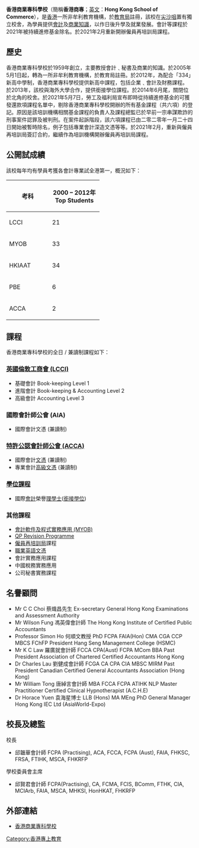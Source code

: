 {{unreferenced|time=2013-03-28T12:14:04+00:00}}
{{Infobox School
| name           = 香港商業專科學校
| other_name     = Hong Kong School of Commerce
| image          = [[File:香港商業專科學校Logo.jpg|250px]]
| motto          = 學生為本
| established    = 1959年
| address        = 九龍[[尖沙咀|尖沙咀]][[柯士甸道|柯士甸道]]81號
| website = http://www.hksc.edu.hk/
}}

'''香港商業專科學校'''（簡稱'''香港商專'''；[[英文|英文]]：'''Hong Kong School of Commerce'''），是[[香港|香港]]一所非牟利教育機構，於[[教育局_(香港)|教育局]]註冊，該校在[[尖沙咀|尖沙咀]]置有獨立校舍，為學員提供[[會計|會計]]及[[商業|商業]][[知識|知識]]，以作日後升學及就業發展。會計等課程於2021年被持續進修基金除名。於2021年2月重新開辦僱員再培訓局課程。

==歷史== 
香港商業專科學校於1959年創立，主要教授會計﹑秘書及商業的知識。於2005年5月1日起，轉為一所非牟利教育機構，於教育局註冊。於2012年，為配合「334」新高中學制，香港商業專科學校提供新高中課程，包括企業﹑會計及財務課程。 於2013年，該校與海外大學合作，提供銜接學位課程。於2014年6月尾，關閉位於北角的校舍。於2021年5月7日，勞工及福利局宣布即時從持續進修基金的可獲發還款項課程名單中，剔除香港商業專科學校開辦的所有基金課程（共六項）的登記。原因是該培訓機構相關基金課程的負責人及課程總監已於早前一宗串謀欺詐的刑事案件認罪及被判刑。在案件起訴階段，該六項課程已由二零二零年一月二十四日開始被暫時除名，例子包括專業會計深造文憑等等。於2021年2月，重新與僱員再培訓局簽訂合約，繼續作為培訓機構開辦僱員再培訓局課程。

== 公開試成績 ==
該校每年均有學員考獲各會計專業試全港第一，概況如下：

{| class="wikitable" style="text-align:center"
|-
! width=100px rowspan=1 | 考科
! width=120px rowspan=1 | 2000 – 2012年Top Students
|-
| LCCI
| 21
|-
| MYOB
| 33
|-
|HKIAAT
|34
|-
|PBE
|6
|-
|ACCA
|2
|}

== 課程 == 
香港商業專科學校的全日 / 兼讀制課程如下：
=== [https://web.archive.org/web/20180222232630/http://www.hksc.edu.hk/new/tc/day_diploma_business.php?mcat=12&cat=50&scat=185 英國倫敦工商會 (LCCI)] ===
* 基礎會計 Book-keeping Level 1
* 進階會計 Book-keeping & Accounting Level 2
* 高級會計 Accounting Level 3

=== 國際會計師公會 (AIA)===
* 國際會計文憑 (兼讀制)

=== [https://web.archive.org/web/20180222231126/http://www.hksc.edu.hk/new/tc/day_diploma_business.php?mcat=12&cat=50&scat=181 特許公認會計師公會 (ACCA)] ===
* 國際會計[[文憑|文憑]] (兼讀制)
* 專業會計[[高級文憑|高級文憑]] (兼讀制)

=== [https://web.archive.org/web/20180222232633/http://www.hksc.edu.hk/new/tc/day_diploma_business.php?mcat=12&cat=1886 學位課程] ===
* 國際[[會計|會計]]榮譽[[理學士|理學士]]([[銜接學位|銜接學位]])

=== 其他課程 ===
* [https://web.archive.org/web/20180222232635/http://www.hksc.edu.hk/new/tc/day_diploma_business.php?mcat=12&cat=51 會計軟件及程式實務應用 (MYOB)]
* [https://web.archive.org/web/20180222225643/http://www.hksc.edu.hk/new/tc/day_diploma_business.php?mcat=12&cat=457&scat=1043 QP Revision Programme] 
* [[僱員再培訓局|僱員再培訓局]]課程
* [https://web.archive.org/web/20180222225646/http://www.hksc.edu.hk/new/tc/day_diploma_business.php?mcat=12&cat=53 職業英語文憑]
* 會計實務應用課程
* 中國稅務實務應用
* 公司秘書實務課程

== 名譽顧問 == 
*Mr C C Choi 蔡熾昌先生 Ex-secretary General Hong Kong Examinations and Assessment Authority
*Mr Wilson Fung 馮英偉會計師 The Hong Kong Institute of Certified Public Accountants
*Professor Simon Ho 何順文教授 PhD FCPA FAIA(Hon) CMA CGA CCP MBCS FChFP President Hang Seng Management College (HSMC)
*Mr K C Law 羅廣就會計師 FCCA CPA(Aust) FCPA MCom BBA Past President Association of Chartered Certified Accountants Hong Kong
*Dr Charles Lau 劉健成會計師 FCGA CA CPA CIA MBSC MIRM Past President Canadian Certified General Accountants Association (Hong Kong)
*Mr William Tong 唐綽言會計師 MBA FCCA FCPA ATIHK NLP Master Practitioner Certified Clinical Hypnotherapist (A.C.H.E)
*Dr Horace Yuen 袁海星博士 LLB (Hons) MA MEng PhD General Manager Hong Kong IEC Ltd (AsiaWorld-Expo)

== 校長及總監 == 
校長
*邱韞華會計師 FCPA (Practising), ACA, FCCA, FCPA (Aust), FAIA, FHKSC, FRSA, FTIHK, MSCA, FHKRFP

學校委員會主席
*邱賢君會計師 FCPA(Practising), CA, FCMA, FCIS, BComm, FTHK, CIA, MCIArb, FAIA, MSCA, MHKSI, HonHKAT, FHKRFP

== 外部連結 == 
{{commonscat|Hong Kong School of Commerce}}
*[http://www.hksc.edu.hk/ 香港商業專科學校] {{Wayback|url=http://www.hksc.edu.hk/ |date=20130321013223 }}
{{香港大專院校}}
[[Category:香港專上教育|Category:香港專上教育]]